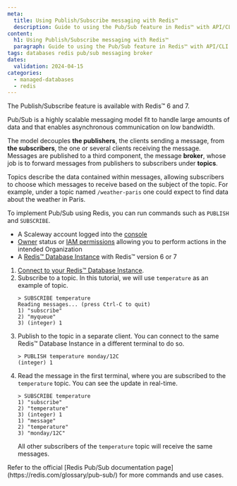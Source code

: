 ```yaml
---
meta:
  title: Using Publish/Subscribe messaging with Redis™
  description: Guide to using the Pub/Sub feature in Redis™ with API/CLI.
content:
  h1: Using Publish/Subscribe messaging with Redis™
  paragraph: Guide to using the Pub/Sub feature in Redis™ with API/CLI.
tags: databases redis pub/sub messaging broker
dates:
  validation: 2024-04-15
categories:
  - managed-databases
  - redis
---
```


The Publish/Subscribe feature is available with Redis™ 6 and 7.

Pub/Sub is a highly scalable messaging model fit to handle large amounts of data and that enables asynchronous communication on low bandwidth.

The model decouples **the publishers**, the clients sending a message, from **the subscribers**, the one or several clients receiving the message. Messages are published to a third component, the message **broker**, whose job is to forward messages from publishers to subscribers under **topics**.

Topics describe the data contained within messages, allowing subscribers to choose which messages to receive based on the subject of the topic. For example, under a topic named `/weather-paris` one could expect to find data about the weather in Paris.

To implement Pub/Sub using Redis, you can run commands such as `PUBLISH` and `SUBSCRIBE`.

<Macro id="requirements" />

- A Scaleway account logged into the [console](https://console.scaleway.com)
- [Owner](/identity-and-access-management/iam/concepts/#owner) status or [IAM permissions](/identity-and-access-management/iam/concepts/#permission) allowing you to perform actions in the intended Organization
- A [Redis™ Database Instance](/managed-databases/redis/quickstart) with Redis™ version 6 or 7

1. [Connect to your Redis™ Database Instance](/managed-databases/redis/how-to/connect-to-redis-database-instance).
2. Subscribe to a topic. In this tutorial, we will use `temperature` as an example of topic.
    ```
    > SUBSCRIBE temperature
    Reading messages... (press Ctrl-C to quit)
    1) "subscribe"
    2) "myqueue"
    3) (integer) 1
    ```
3. Publish to the topic in a separate client. You can connect to the same Redis™ Database Instance in a different terminal to do so.
    ```
    > PUBLISH temperature monday/12C
    (integer) 1
    ```
4. Read the message in the first terminal, where you are subscribed to the `temperature` topic. You can see the update in real-time.
    ```
    > SUBSCRIBE temperature
    1) "subscribe"
    2) "temperature"
    3) (integer) 1
    1) "message"
    2) "temperature"
    3) "monday/12C"
    ```
    All other subscribers of the `temperature` topic will receive the same messages.

<Message type="tip">
  Refer to the official [Redis Pub/Sub documentation page](https://redis.com/glossary/pub-sub/) for more commands and use cases.
</Message>